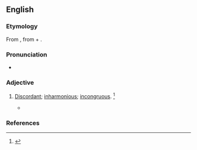==English==

===Etymology===
From {{der|en|la|absonus}}, from {{m|la|ab-||away}} + {{m|la|sonus||sound}}.

===Pronunciation===
* {{a|US}} {{IPA|/ˈæb.sə.nəs/|lang=en}}

===Adjective===
{{en-adj}}

# {{lb|en|obsolete}} [[discordant|Discordant]]; [[inharmonious]]; [[incongruous]]. {{defdate|Attested from the early 17<sup>th</sup> century until the mid 18<sup>th</sup> century.}}<ref name=SOED>{{R:SOED5|page=9}}</ref>
#* {{quote-book|title=Scepsis Scientifica|author=Joseph Glanville|passage='''absonous''' to our reason|year=1665}}

===References===
<references/>